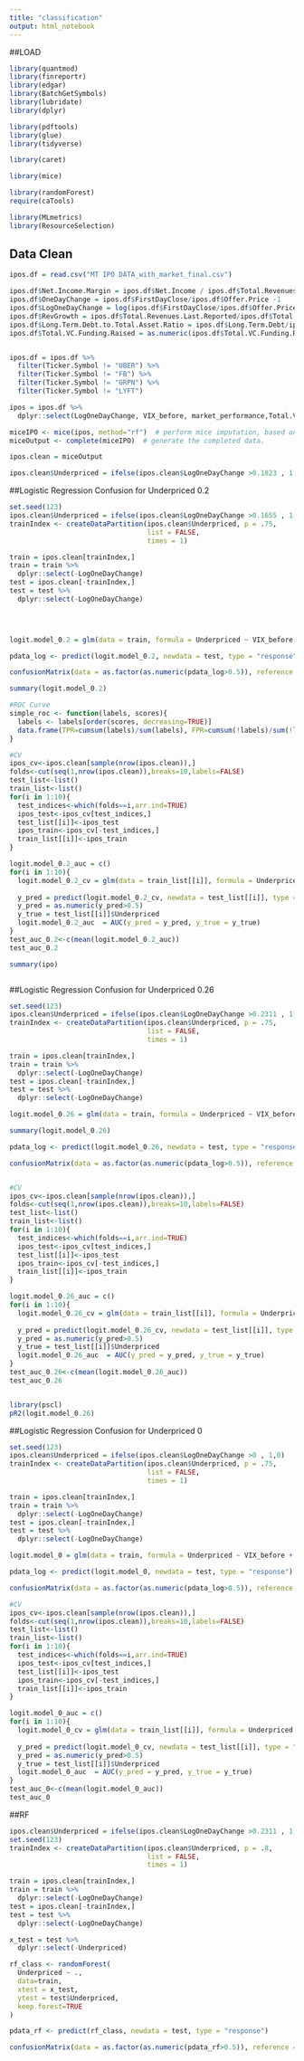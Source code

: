 ```yaml
---
title: "classification"
output: html_notebook
---
```


##LOAD
```r
library(quantmod)
library(finreportr)
library(edgar)
library(BatchGetSymbols)
library(lubridate)
library(dplyr)

library(pdftools)
library(glue)
library(tidyverse)

library(caret)

library(mice)

library(randomForest)
require(caTools)

library(MLmetrics)
library(ResourceSelection)
```


## Data Clean
```r

ipos.df = read.csv("MT IPO DATA_with_market_final.csv")

ipos.df$Net.Income.Margin = ipos.df$Net.Income / ipos.df$Total.Revenues.Last.Reported
ipos.df$OneDayChange = ipos.df$FirstDayClose/ipos.df$Offer.Price -1
ipos.df$LogOneDayChange = log(ipos.df$FirstDayClose/ipos.df$Offer.Price)
ipos.df$RevGrowth = ipos.df$Total.Revenues.Last.Reported/ipos.df$Total.Revenues.in.Previous.Year-1
ipos.df$Long.Term.Debt.to.Total.Asset.Ratio = ipos.df$Long.Term.Debt/ipos.df$Total.Assets
ipos.df$Total.VC.Funding.Raised = as.numeric(ipos.df$Total.VC.Funding.Raised)/1000


ipos.df = ipos.df %>%
  filter(Ticker.Symbol != "UBER") %>%
  filter(Ticker.Symbol != "FB") %>%
  filter(Ticker.Symbol != "GRPN") %>%
  filter(Ticker.Symbol != "LYFT") 

ipos = ipos.df %>% 
  dplyr::select(LogOneDayChange, VIX_before, market_performance,Total.VC.Funding.Raised, Total.Revenues.Last.Reported, Total.Assets,Long.Term.Debt, Long.Term.Debt.to.Total.Asset.Ratio, Selling.and.Marketing, Total.Operating.Expenses, Net.Income, Net.Income.Margin, Type.of.Security, Investment.Bank..Lead.Left., Additional.Lead.Underwriters, RevGrowth, Proceeds)

miceIPO <- mice(ipos, method="rf")  # perform mice imputation, based on random forests.
miceOutput <- complete(miceIPO)  # generate the completed data.

ipos.clean = miceOutput

ipos.clean$Underpriced = ifelse(ipos.clean$LogOneDayChange >0.1823 , 1,0)


```


##Logistic Regression Confusion for Underpriced 0.2
```r
set.seed(123)
ipos.clean$Underpriced = ifelse(ipos.clean$LogOneDayChange >0.1655 , 1,0)
trainIndex <- createDataPartition(ipos.clean$Underpriced, p = .75, 
                                  list = FALSE, 
                                  times = 1)

train = ipos.clean[trainIndex,]
train = train %>%
  dplyr::select(-LogOneDayChange)
test = ipos.clean[-trainIndex,]
test = test %>%
  dplyr::select(-LogOneDayChange)


  

logit.model_0.2 = glm(data = train, formula = Underpriced ~ VIX_before + market_performance  + Selling.and.Marketing + Net.Income.Margin + RevGrowth + Total.Assets + log(Proceeds) + Type.of.Security  + Selling.and.Marketing:RevGrowth + market_performance:Selling.and.Marketing, family=binomial(link='logit'))

pdata_log <- predict(logit.model_0.2, newdata = test, type = "response")

confusionMatrix(data = as.factor(as.numeric(pdata_log>0.5)), reference = as.factor(test$Underpriced))

summary(logit.model_0.2)

#ROC Curve
simple_roc <- function(labels, scores){
  labels <- labels[order(scores, decreasing=TRUE)]
  data.frame(TPR=cumsum(labels)/sum(labels), FPR=cumsum(!labels)/sum(!labels), labels)
}

#CV
ipos_cv<-ipos.clean[sample(nrow(ipos.clean)),]
folds<-cut(seq(1,nrow(ipos.clean)),breaks=10,labels=FALSE)
test_list<-list()
train_list<-list()
for(i in 1:10){
  test_indices<-which(folds==i,arr.ind=TRUE)
  ipos_test<-ipos_cv[test_indices,]
  test_list[[i]]<-ipos_test
  ipos_train<-ipos_cv[-test_indices,]
  train_list[[i]]<-ipos_train
}

logit.model_0.2_auc = c()
for(i in 1:10){
  logit.model_0.2_cv = glm(data = train_list[[i]], formula = Underpriced ~ VIX_before + market_performance  + Selling.and.Marketing + Net.Income.Margin + RevGrowth + Total.Assets + log(Proceeds) + Type.of.Security  + Selling.and.Marketing:RevGrowth + market_performance:Selling.and.Marketing, family=binomial(link='logit'))
  
  y_pred = predict(logit.model_0.2_cv, newdata = test_list[[i]], type = "response")
  y_pred = as.numeric(y_pred>0.5)
  y_true = test_list[[i]]$Underpriced
  logit.model_0.2_auc  = AUC(y_pred = y_pred, y_true = y_true)
}
test_auc_0.2<-c(mean(logit.model_0.2_auc))
test_auc_0.2

summary(ipo)



```


##Logistic Regression Confusion for Underpriced 0.26
```r
set.seed(123)
ipos.clean$Underpriced = ifelse(ipos.clean$LogOneDayChange >0.2311 , 1,0)
trainIndex <- createDataPartition(ipos.clean$Underpriced, p = .75, 
                                  list = FALSE, 
                                  times = 1)

train = ipos.clean[trainIndex,]
train = train %>%
  dplyr::select(-LogOneDayChange)
test = ipos.clean[-trainIndex,]
test = test %>%
  dplyr::select(-LogOneDayChange)

logit.model_0.26 = glm(data = train, formula = Underpriced ~ VIX_before + market_performance  + Selling.and.Marketing + Net.Income.Margin + RevGrowth + Total.Assets + log(Proceeds) + Type.of.Security  + Selling.and.Marketing:RevGrowth + market_performance:Selling.and.Marketing, family=binomial(link='logit'))

summary(logit.model_0.26)

pdata_log <- predict(logit.model_0.26, newdata = test, type = "response")

confusionMatrix(data = as.factor(as.numeric(pdata_log>0.5)), reference = as.factor(test$Underpriced))


#CV
ipos_cv<-ipos.clean[sample(nrow(ipos.clean)),]
folds<-cut(seq(1,nrow(ipos.clean)),breaks=10,labels=FALSE)
test_list<-list()
train_list<-list()
for(i in 1:10){
  test_indices<-which(folds==i,arr.ind=TRUE)
  ipos_test<-ipos_cv[test_indices,]
  test_list[[i]]<-ipos_test
  ipos_train<-ipos_cv[-test_indices,]
  train_list[[i]]<-ipos_train
}

logit.model_0.26_auc = c()
for(i in 1:10){
  logit.model_0.26_cv = glm(data = train_list[[i]], formula = Underpriced ~ VIX_before + market_performance  + Selling.and.Marketing + Net.Income.Margin + RevGrowth + Total.Assets + log(Proceeds) + Type.of.Security  + Selling.and.Marketing:RevGrowth + market_performance:Selling.and.Marketing, family=binomial(link='logit'))
  
  y_pred = predict(logit.model_0.26_cv, newdata = test_list[[i]], type = "response")
  y_pred = as.numeric(y_pred>0.5)
  y_true = test_list[[i]]$Underpriced
  logit.model_0.26_auc  = AUC(y_pred = y_pred, y_true = y_true)
}
test_auc_0.26<-c(mean(logit.model_0.26_auc))
test_auc_0.26


library(pscl)
pR2(logit.model_0.26)
```

##Logistic Regression Confusion for Underpriced 0
```r
set.seed(123)
ipos.clean$Underpriced = ifelse(ipos.clean$LogOneDayChange >0 , 1,0)
trainIndex <- createDataPartition(ipos.clean$Underpriced, p = .75, 
                                  list = FALSE, 
                                  times = 1)

train = ipos.clean[trainIndex,]
train = train %>%
  dplyr::select(-LogOneDayChange)
test = ipos.clean[-trainIndex,]
test = test %>%
  dplyr::select(-LogOneDayChange)

logit.model_0 = glm(data = train, formula = Underpriced ~ VIX_before + market_performance  + Selling.and.Marketing + Net.Income.Margin + RevGrowth + Total.Assets + log(Proceeds) + Type.of.Security  + Selling.and.Marketing:RevGrowth + market_performance:Selling.and.Marketing, family=binomial(link='logit'))

pdata_log <- predict(logit.model_0, newdata = test, type = "response")

confusionMatrix(data = as.factor(as.numeric(pdata_log>0.5)), reference = as.factor(test$Underpriced))

#CV
ipos_cv<-ipos.clean[sample(nrow(ipos.clean)),]
folds<-cut(seq(1,nrow(ipos.clean)),breaks=10,labels=FALSE)
test_list<-list()
train_list<-list()
for(i in 1:10){
  test_indices<-which(folds==i,arr.ind=TRUE)
  ipos_test<-ipos_cv[test_indices,]
  test_list[[i]]<-ipos_test
  ipos_train<-ipos_cv[-test_indices,]
  train_list[[i]]<-ipos_train
}

logit.model_0_auc = c()
for(i in 1:10){
  logit.model_0_cv = glm(data = train_list[[i]], formula = Underpriced ~ VIX_before + market_performance  + Selling.and.Marketing + Net.Income.Margin + RevGrowth + Total.Assets + log(Proceeds) + Type.of.Security  + Selling.and.Marketing:RevGrowth + market_performance:Selling.and.Marketing, family=binomial(link='logit'))
  
  y_pred = predict(logit.model_0_cv, newdata = test_list[[i]], type = "response")
  y_pred = as.numeric(y_pred>0.5)
  y_true = test_list[[i]]$Underpriced
  logit.model_0_auc  = AUC(y_pred = y_pred, y_true = y_true)
}
test_auc_0<-c(mean(logit.model_0_auc))
test_auc_0

```

##RF
```r
ipos.clean$Underpriced = ifelse(ipos.clean$LogOneDayChange >0.2311 , 1,0)
set.seed(123)
trainIndex <- createDataPartition(ipos.clean$Underpriced, p = .8, 
                                  list = FALSE, 
                                  times = 1)

train = ipos.clean[trainIndex,]
train = train %>%
  dplyr::select(-LogOneDayChange)
test = ipos.clean[-trainIndex,]
test = test %>%
  dplyr::select(-LogOneDayChange)

x_test = test %>%
  dplyr::select(-Underpriced)

rf_class <- randomForest(
  Underpriced ~ .,
  data=train,
  xtest = x_test,
  ytest = test$Underpriced,
  keep.forest=TRUE
)

pdata_rf <- predict(rf_class, newdata = test, type = "response")

confusionMatrix(data = as.factor(as.numeric(pdata_rf>0.5)), reference = as.factor(test$Underpriced))


```


